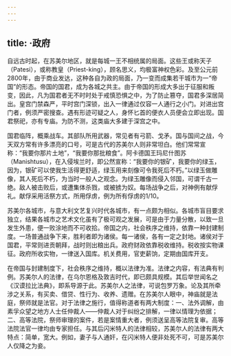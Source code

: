 ```yaml
---
---
---
```

title: ·政府
---




自远古时起，在苏美尔地区，就是每城一王不相统属的局面。这些王或称天子（Patesi），或称教皇（Priest-king），顾名思义，均极富神权色彩。及至公元前2800年，由于商业发达，这种各自为政的局面，乃一变而成集若干城市为一“帝国”的形态。帝国的国君，成为各城之共主。由于帝国的形成大多出于征服和叛变，因此，凡为国君者无不时时处于戒慎恐惧之中，为了防止篡夺，国君多深居简出。皇宫门禁森严，平时宫门深锁，出入一律通过仅容一人通行之小门。对进出宫门者，例须严密搜查。遇有形迹可疑之人，身怀匕首的便衣人员便会立即出现。国君祭祀，亦有专庙。为防不测，这类庙大多建于深宫之中。

国君临阵，概乘战车。其部队所用武器，常见者有弓箭、戈矛。国与国间之战，今天双方常有许多漂亮的口号，可是古代的苏美尔人则非常坦白。他们常常宣称：“我要你那片土地”，“我要你那批粮食”。阿卡德国王玛尼什图苏（Manishtusu），在入侵埃兰时，即公然宣称：“我要你的银矿，我要你的绿玉，因为，银矿可以使我生活得更舒适，绿玉用来刻像可令我死后不朽。”以绿玉做雕像，其人死后不朽，为当时一般人之观念。为绿玉雕像而侵入邻国，可谓千古一绝。敌人被击败后，或遭集体杀戮，或被掳为奴。每场战争之后，对神例有献俘礼。献俘采用活祭方式，所用俘虏，例为所有俘虏的1/10。

苏美尔各城市，与意大利文艺复兴时代各城市，有一点颇为相似。各城市盲目要求独立，结果各城市之艺术文化虽有了极可观之发展，可是由于力量分散，以致一旦发生外患，便一败涂地而不可收拾。帝国之内，社会秩序之维持，依靠一种封建制度。一场普通战争下来，胜利者即为诸侯。每一诸侯，各有一定之封地。诸侯对于国君，平常则进贡朝拜，战时则出粮出兵。政府财政依靠税收维持。税收按实物课征。政府所收实物，一律送入国库。机关费用，官吏薪饷，定期由国库开支。

在帝国与封建制度下，社会秩序之维持，概以法律为准。法律之内容，有法典有判例。苏美尔人的法律，在乌尔恩格及敦吉时代，即已颇具规模。其后举世闻名之《汉谟拉比法典》，即系导源于此。苏美尔人之法律，可说包罗万象。论及其所牵涉之关系，有买卖、借贷、性行为、收养、遗赠。在苏美尔人眼中，神庙就是法庭，祭师就是法官。对于法律之施行，值得称道者有两大制度：一、法外调解，由素孚众望之地方人士任仲裁人——仲裁人对于纠纷之排解，一律以情理为依据；二、高等法院，祭师审理的案件，若是案情重大者，例须送呈高等法院复审。高等法院法官一律均由专家担任。与其后闪米特人的法律相较，苏美尔人的法律有两大特点：简单，宽大。例如，妻子与人通奸，在闪米特人便非处死不可，可是苏美尔人仅降之为妾。